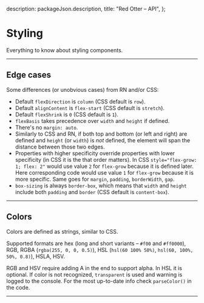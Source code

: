 
  description: packageJson.description,
  title: "Red Otter – API",
};

# Styling

Everything to know about styling components.

---

## Edge cases

Some differences (or unobvious cases) from RN and/or CSS:

- Default `flexDirection` is `column` (CSS default is `row`).
- Default `alignContent` is `flex-start` (CSS default is `stretch`).
- Default `flexShrink` is `0` (CSS default is `1`).
- `flexBasis` takes precedence over `width` and `height` if defined.
- There's no `margin: auto`.
- Similarly to CSS and RN, if both top and bottom (or left and right) are defined and `height` (or `width`) is _not_ defined, the element will span the distance between those two edges.
- Properties with higher specificity override properties with lower specificity (in CSS it is the that order matters).
  In CSS `style="flex-grow: 1; flex: 2"` would use value `2` for `flex-grow` because it is defined later. Here corresponding code would use value `1` for `flex-grow` because it is more specific. Same goes for `margin`, `padding`, `borderWidth`, `gap`.
- `box-sizing` is always `border-box`, which means that `width` and `height` include both `padding` and `border` (CSS default is `content-box`).

---

## Colors

Colors are defined as strings, similar to CSS.

Supported formats are hex (long and short variants – `#f00` and `#ff0000`), RGB, RGBA (`rgba(255, 0, 0, 0.5)`), HSL (`hsl(60 100% 50%)`, `hsl(60, 100%, 50%, 0.8)`), HSLA, HSV.

RGB and HSV require adding A in the end to support alpha. In HSL it is optional. If color is not recognized, `transparent` is used and warning is logged to the console. For the most up-to-date info check `parseColor()` in the code.

---

<StylingApi />
